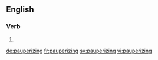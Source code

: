 ==English==

===Verb===
{{head|en|present participle}}

# {{present participle of|pauperize|lang=en}}

[[de:pauperizing]]
[[fr:pauperizing]]
[[sv:pauperizing]]
[[vi:pauperizing]]